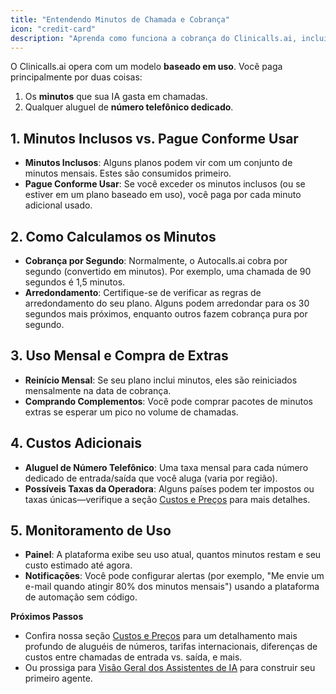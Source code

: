 ```yaml
---
title: "Entendendo Minutos de Chamada e Cobrança"
icon: "credit-card"
description: "Aprenda como funciona a cobrança do Clinicalls.ai, incluindo cálculo de minutos de chamada, aluguel de números telefônicos e monitoramento de uso"
---
```


O Clinicalls.ai opera com um modelo **baseado em uso**. Você paga principalmente por duas coisas:

1. Os **minutos** que sua IA gasta em chamadas.
2. Qualquer aluguel de **número telefônico dedicado**.

## 1. Minutos Inclusos vs. Pague Conforme Usar

- **Minutos Inclusos**: Alguns planos podem vir com um conjunto de minutos mensais. Estes são consumidos primeiro.
- **Pague Conforme Usar**: Se você exceder os minutos inclusos (ou se estiver em um plano baseado em uso), você paga por cada minuto adicional usado.

## 2. Como Calculamos os Minutos

- **Cobrança por Segundo**: Normalmente, o Autocalls.ai cobra por segundo (convertido em minutos). Por exemplo, uma chamada de 90 segundos é 1,5 minutos.
- **Arredondamento**: Certifique-se de verificar as regras de arredondamento do seu plano. Alguns podem arredondar para os 30 segundos mais próximos, enquanto outros fazem cobrança pura por segundo.

## 3. Uso Mensal e Compra de Extras

- **Reinício Mensal**: Se seu plano inclui minutos, eles são reiniciados mensalmente na data de cobrança.
- **Comprando Complementos**: Você pode comprar pacotes de minutos extras se esperar um pico no volume de chamadas.

## 4. Custos Adicionais

- **Aluguel de Número Telefônico**: Uma taxa mensal para cada número dedicado de entrada/saída que você aluga (varia por região).
- **Possíveis Taxas da Operadora**: Alguns países podem ter impostos ou taxas únicas—verifique a seção [Custos e Preços](../../costs-and-pricing/cost-overview.md) para mais detalhes.

## 5. Monitoramento de Uso

- **Painel**: A plataforma exibe seu uso atual, quantos minutos restam e seu custo estimado até agora.
- **Notificações**: Você pode configurar alertas (por exemplo, "Me envie um e-mail quando atingir 80% dos minutos mensais") usando a plataforma de automação sem código.

**Próximos Passos**

- Confira nossa seção [Custos e Preços](../../costs-and-pricing/cost-overview.md) para um detalhamento mais profundo de aluguéis de números, tarifas internacionais, diferenças de custos entre chamadas de entrada vs. saída, e mais.
- Ou prossiga para [Visão Geral dos Assistentes de IA](../../ai-assistants-overview/what-is-an-ai-assistant.md) para construir seu primeiro agente.